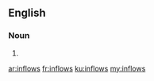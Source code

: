 ==English==

===Noun===
{{head|en}}

# {{plural of|inflow}}

[[ar:inflows]]
[[fr:inflows]]
[[ku:inflows]]
[[my:inflows]]
